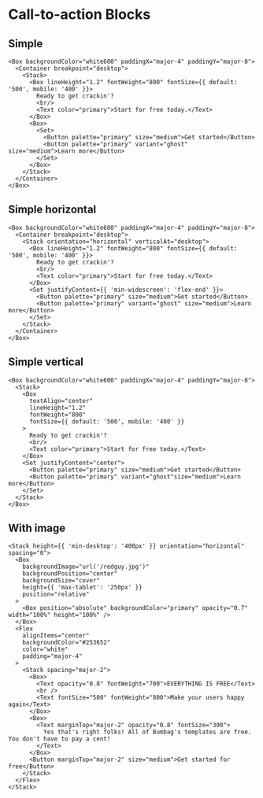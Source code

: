 # Call-to-action Blocks

## Simple

```jsx-live
<Box backgroundColor="white600" paddingX="major-4" paddingY="major-8">
  <Container breakpoint="desktop">
    <Stack>
      <Box lineHeight="1.2" fontWeight="800" fontSize={{ default: '500', mobile: '400' }}>
        Ready to get crackin'?
        <br/>
        <Text color="primary">Start for free today.</Text>
      </Box>
      <Box>
        <Set>
          <Button palette="primary" size="medium">Get started</Button>
          <Button palette="primary" variant="ghost" size="medium">Learn more</Button>
        </Set>
      </Box>
    </Stack>
  </Container>
</Box>
```

## Simple horizontal

```jsx-live
<Box backgroundColor="white600" paddingX="major-4" paddingY="major-8">
  <Container breakpoint="desktop">
    <Stack orientation="horizontal" verticalAt="desktop">
      <Box lineHeight="1.2" fontWeight="800" fontSize={{ default: '500', mobile: '400' }}>
        Ready to get crackin'?
        <br/>
        <Text color="primary">Start for free today.</Text>
      </Box>
      <Set justifyContent={{ 'min-widescreen': 'flex-end' }}>
        <Button palette="primary" size="medium">Get started</Button>
        <Button palette="primary" variant="ghost" size="medium">Learn more</Button>
      </Set>
    </Stack>
  </Container>
</Box>
```

## Simple vertical

```jsx-live
<Box backgroundColor="white600" paddingX="major-4" paddingY="major-8">
  <Stack>
    <Box
      textAlign="center"
      lineHeight="1.2"
      fontWeight="800"
      fontSize={{ default: '500', mobile: '400' }}
    >
      Ready to get crackin'?
      <br/>
      <Text color="primary">Start for free today.</Text>
    </Box>
    <Set justifyContent="center">
      <Button palette="primary" size="medium">Get started</Button>
      <Button palette="primary" variant="ghost"size="medium">Learn more</Button>
    </Set>
  </Stack>
</Box>
```

## With image

```jsx-live
<Stack height={{ 'min-desktop': '400px' }} orientation="horizontal" spacing="0">
  <Box
    backgroundImage="url('/redguy.jpg')"
    backgroundPosition="center"
    backgroundSize="cover"
    height={{ 'max-tablet': '250px' }}
    position="relative"
  >
    <Box position="absolute" backgroundColor="primary" opacity="0.7" width="100%" height="100%" />
  </Box>
  <Flex
    alignItems="center"
    backgroundColor="#253652"
    color="white"
    padding="major-4"
  >
    <Stack spacing="major-2">
      <Box>
        <Text opacity="0.8" fontWeight="700">EVERYTHING IS FREE</Text>
        <br />
        <Text fontSize="500" fontWeight="800">Make your users happy again</Text>
      </Box>
      <Box>
        <Text marginTop="major-2" opacity="0.8" fontSize="300">
          Yes that's right folks! All of Bumbag's templates are free. You don't have to pay a cent!
        </Text>
      </Box>
      <Button marginTop="major-2" size="medium">Get started for free</Button>
    </Stack>
  </Flex>
</Stack>
```
